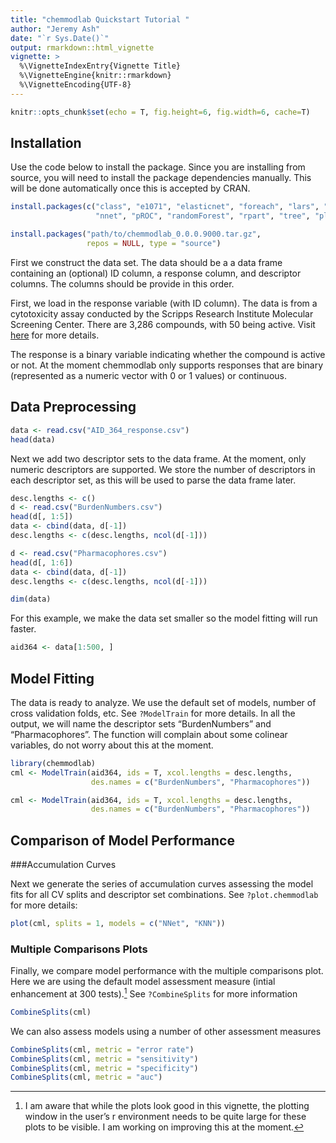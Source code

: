 ```yaml
---
title: "chemmodlab Quickstart Tutorial "
author: "Jeremy Ash"
date: "`r Sys.Date()`"
output: rmarkdown::html_vignette
vignette: >
  %\VignetteIndexEntry{Vignette Title}
  %\VignetteEngine{knitr::rmarkdown}
  %\VignetteEncoding{UTF-8}
---
```


```r
knitr::opts_chunk$set(echo = T, fig.height=6, fig.width=6, cache=T)
```

## Installation

Use the code below to install the package.  Since you are installing from source, you will
need to install the package dependencies manually. This will be done automatically once
this is accepted by CRAN.

```r

install.packages(c("class", "e1071", "elasticnet", "foreach", "lars", "MASS",
                   "nnet", "pROC", "randomForest", "rpart", "tree", "pls"))

install.packages("path/to/chemmodlab_0.0.0.9000.tar.gz",
                 repos = NULL, type = "source")
```

First we construct the data set.  The data should be a a data frame containing an (optional) ID column, a response column, and descriptor columns. The columns should be provide in this order.  

First, we load in the response variable (with ID column).  The data is from a cytotoxicity assay conducted by the Scripps Research Institute Molecular Screening Center. There are 3,286 compounds, with 50 being active. Visit [here](http://pubchem.ncbi.nlm.nih.gov/assay/assay.cgi?aid=364) for more details.

The response is a binary variable indicating whether the compound is active or not. At the moment chemmodlab only supports responses that are binary (represented as a numeric vector with 0 or 1 values) or continuous.

## Data Preprocessing

```r
data <- read.csv("AID_364_response.csv")
head(data)
```

Next we add two descriptor sets to the data frame. At the moment, only numeric descriptors are supported.  We store the number of descriptors in each descriptor set, as this will be used to parse the data frame later.  

```r
desc.lengths <- c()
d <- read.csv("BurdenNumbers.csv")
head(d[, 1:5])
data <- cbind(data, d[-1])
desc.lengths <- c(desc.lengths, ncol(d[-1]))

d <- read.csv("Pharmacophores.csv")
head(d[, 1:6])
data <- cbind(data, d[-1])
desc.lengths <- c(desc.lengths, ncol(d[-1]))

dim(data)
```

For this example, we make the data set smaller so the model fitting will run faster.

```r
aid364 <- data[1:500, ]
```


## Model Fitting

The data is ready to analyze.  We use the default set of models, number of cross
validation folds, etc.  See `?ModelTrain` for more details.  In all the output, 
we will name the descriptor sets "BurdenNumbers" and "Pharmacophores".  The function 
will complain about some colinear variables, do not worry about this at the moment.

```r
library(chemmodlab)
cml <- ModelTrain(aid364, ids = T, xcol.lengths = desc.lengths,
                  des.names = c("BurdenNumbers", "Pharmacophores"))
```

```r
cml <- ModelTrain(aid364, ids = T, xcol.lengths = desc.lengths,
                  des.names = c("BurdenNumbers", "Pharmacophores"))
```

## Comparison of Model Performance
###Accumulation Curves

Next we generate the series of accumulation curves assessing the model fits for all
CV splits and descriptor set combinations.  See `?plot.chemmodlab` for more details:

```r
plot(cml, splits = 1, models = c("NNet", "KNN"))
```

### Multiple Comparisons Plots

Finally, we compare model performance with the multiple comparisons plot.   Here we are using the default model assessment measure (intial enhancement at 300 tests).^[I am aware that while the plots look good in this vignette, the plotting window in the user's r environment needs to be quite large for these plots to be visible.  I am working on improving this at the moment.]  See
`?CombineSplits` for more information

```r
CombineSplits(cml)
```

We can also assess models using a number of other assessment measures

```r
CombineSplits(cml, metric = "error rate")
CombineSplits(cml, metric = "sensitivity")
CombineSplits(cml, metric = "specificity")
CombineSplits(cml, metric = "auc")
```
